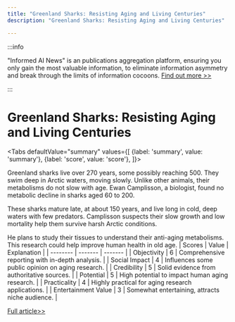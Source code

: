 ```yaml
---
title: "Greenland Sharks: Resisting Aging and Living Centuries"
description: "Greenland Sharks: Resisting Aging and Living Centuries"

---
```



:::info

"Informed AI News" is an publications aggregation platform, ensuring you only gain the most valuable information, to eliminate information asymmetry and break through the limits of information cocoons.  [Find out more >>](/)

:::

# Greenland Sharks: Resisting Aging and Living Centuries


<Tabs
	defaultValue="summary"
	values={[
	{label: 'summary', value: 'summary'},
	{label: 'score', value: 'score'},
]}>
<TabItem value="summary">


Greenland sharks live over 270 years, some possibly reaching 500. They swim deep in Arctic waters, moving slowly. Unlike other animals, their metabolisms do not slow with age. Ewan Camplisson, a biologist, found no metabolic decline in sharks aged 60 to 200.

These sharks mature late, at about 150 years, and live long in cold, deep waters with few predators. Camplisson suspects their slow growth and low mortality help them survive harsh Arctic conditions.

He plans to study their tissues to understand their anti-aging metabolisms. This research could help improve human health in old age.
</TabItem>
<TabItem value="score">
	| Scores     | Value   | Explanation |
	| -------- | ------- | ------- |
	| Objectivity  | 6    | Comprehensive reporting with in-depth analysis.    |
	| Social Impact | 4     | Influences some public opinion on aging research.    |
	| Credibility    | 5    | Solid evidence from authoritative sources.    |
	| Potential    | 5    | High potential to impact human aging research.    |
	| Practicality    | 4    | Highly practical for aging research applications.    |
	| Entertainment Value    | 3    | Somewhat entertaining, attracts niche audience.    |
</TabItem>
</Tabs>

[Full article>>](https://sea.mashable.com/environment/33588/this-shark-lives-for-centuries-scientists-discover-how-it-resists-aging)
